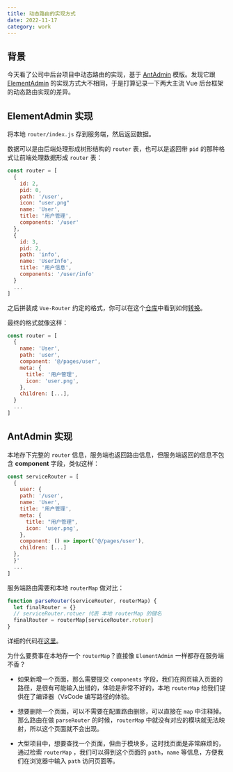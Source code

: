 ```yaml
---
title: 动态路由的实现方式
date: 2022-11-17
category: work
---
```


## 背景

今天看了公司中后台项目中动态路由的实现，基于 [AntAdmin](https://github.com/iczer/vue-antd-admin) 模版。发现它跟 [ElementAdmin](https://github.com/PanJiaChen/vue-element-admin) 的实现方式大不相同，于是打算记录一下两大主流 Vue 后台框架的动态路由实现的差异。

## ElementAdmin 实现 

将本地 `router/index.js` 存到服务端，然后返回数据。

数据可以是由后端处理形成树形结构的 `router` 表，也可以是返回带 `pid` 的那种格式让前端处理数据形成 `router` 表：

```js
const router = [
  {
    id: 2,
    pid: 0,
    path: '/user',
    icon: "user.png"
    name: 'User',
    title: '用户管理',
    components: '/user'
  },
  {
    id: 3,
    pid: 2,
    path: 'info',
    name: 'UserInfo',
    title: '用户信息',
    components: '/user/info'
  }
  ...
]
```

之后拼装成 `Vue-Router` 约定的格式，你可以在这个[仓库](https://github.com/rzhAvenir/vue-express-rbac/tree/master/admin)中看到如何[转换](https://github.com/rzhAvenir/vue-express-rbac/blob/master/admin/src/store/modules/asyncPermission.js#L57-L89)。

最终的格式就像这样：

```js
const router = [
  {
    name: 'User',
    path: 'user',
    component: '@/pages/user',
    meta: {
      title: '用户管理',
      icon: 'user.png',
    },
    children: [...],
  }
  ...
]
```

## AntAdmin 实现

本地存下完整的 `router` 信息，服务端也返回路由信息，但服务端返回的信息不包含 **component** 字段，类似这样：

```js
const serviceRouter = [
  {
    user: {
    path: '/user',
    name: 'User',
    title: '用户管理',
    meta: {
      title: "用户管理",
      icon: 'user.png',
    },
    component: () => import('@/pages/user'),
    children: [...]
  },
  }'
  ...
]
```

服务端路由需要和本地 `routerMap` 做对比：

```js
function parseRouter(serviceRouter, routerMap) {
  let finalRouter = {}
  // serviceRouter.rotuer 代表 本地 routerMap 的键名
  finalRouter = routerMap[serviceRouter.rotuer]
}
```

详细的代码在[这里](https://github.com/iczer/vue-antd-admin/blob/master/src/utils/routerUtil.js#L25-L87)。

为什么要费事在本地存一个 `routerMap`？直接像 `ElementAdmin` 一样都存在服务端不香？

- 如果新增一个页面，那么需要提交 `components` 字段，我们在网页输入页面的路径，是很有可能输入出错的，体验是非常不好的，本地 `routerMap` 给我们提供在了编译器（VsCode 编写路径的体验。

- 想要删除一个页面，可以不需要在配置路由删除，可以直接在 `map` 中注释掉。那么路由在做 `parseRouter` 的时候，`routerMap` 中就没有对应的模块就无法映射，所以这个页面就不会出现。

- 大型项目中，想要查找一个页面，但由于模块多，这时找页面是非常麻烦的，通过检索 `routerMap` ，我们可以得到这个页面的 `path`，`name` 等信息，方便我们在浏览器中输入 `path` 访问页面等。
